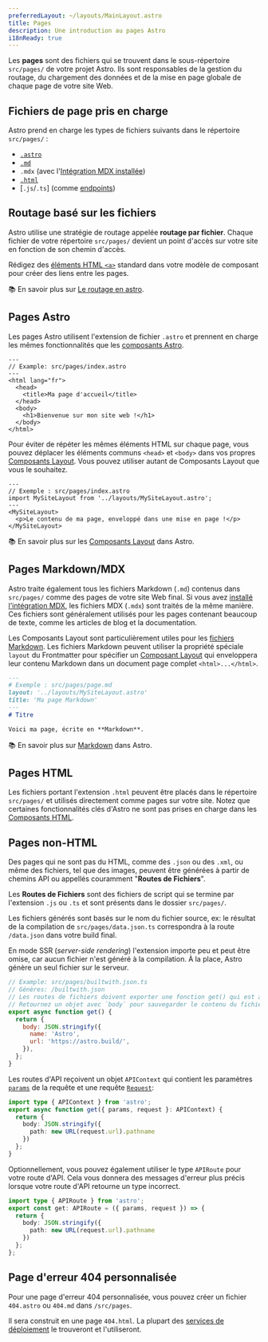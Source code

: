 ```yaml
---
preferredLayout: ~/layouts/MainLayout.astro
title: Pages
description: Une introduction au pages Astro
i18nReady: true
---
```


Les **pages** sont des fichiers qui se trouvent dans le sous-répertoire `src/pages/` de votre projet Astro. Ils sont responsables de la gestion du routage, du chargement des données et de la mise en page globale de chaque page de votre site Web.

## Fichiers de page pris en charge 

Astro prend en charge les types de fichiers suivants dans le répertoire `src/pages/` :
- [`.astro`](#pages-astro)
- [`.md`](#pages-markdownmdx)
- `.mdx` (avec l'[Intégration MDX installée](/fr/guides/integrations-guide/mdx/#installation))
- [`.html`](#pages-html)
- [`.js`/`.ts`] (comme [endpoints](/fr/core-concepts/endpoints/))

## Routage basé sur les fichiers

Astro utilise une stratégie de routage appelée **routage par fichier**. Chaque fichier de votre répertoire `src/pages/` devient un point d'accès sur votre site en fonction de son chemin d'accès.

Rédigez des [éléments HTML `<a>`](https://developer.mozilla.org/fr/docs/Web/HTML/Element/a) standard dans votre modèle de composant pour créer des liens entre les pages.

📚 En savoir plus sur [Le routage en astro](/fr/core-concepts/routing/).

## Pages Astro

Les pages Astro utilisent l'extension de fichier `.astro` et prennent en charge les mêmes fonctionnalités que les [composants Astro](/fr/core-concepts/astro-components/).

```astro
---
// Example: src/pages/index.astro
---
<html lang="fr">
  <head>
    <title>Ma page d'accueil</title>
  </head>
  <body>
    <h1>Bienvenue sur mon site web !</h1>
  </body>
</html>
```

Pour éviter de répéter les mêmes éléments HTML sur chaque page, vous pouvez déplacer les éléments communs `<head>` et `<body>` dans vos propres [Composants Layout](/fr/core-concepts/layouts/). Vous pouvez utiliser autant de Composants Layout que vous le souhaitez.

```astro {3} /</?MySiteLayout>/
---
// Exemple : src/pages/index.astro
import MySiteLayout from '../layouts/MySiteLayout.astro';
---
<MySiteLayout>
  <p>Le contenu de ma page, enveloppé dans une mise en page !</p>
</MySiteLayout>
```

📚 En savoir plus sur les [Composants Layout](/fr/core-concepts/layouts/) dans Astro.

## Pages Markdown/MDX

Astro traite également tous les fichiers Markdown (`.md`) contenus dans `src/pages/` comme des pages de votre site Web final. Si vous avez [installé l'intégration MDX](/fr/guides/integrations-guide/mdx/#installation), les fichiers MDX (`.mdx`) sont traités de la même manière. Ces fichiers sont généralement utilisés pour les pages contenant beaucoup de texte, comme les articles de blog et la documentation.

Les Composants Layout sont particulièrement utiles pour les [fichiers Markdown](#pages-markdownmdx). Les fichiers Markdown peuvent utiliser la propriété spéciale `layout` du Frontmatter pour spécifier un [Composant Layout](/fr/core-concepts/layouts/) qui enveloppera leur contenu Markdown dans un document page complet `<html>...</html>`.


```md {3}
---
# Exemple : src/pages/page.md
layout: '../layouts/MySiteLayout.astro'
title: 'Ma page Markdown'
---
# Titre

Voici ma page, écrite en **Markdown**.

```

📚 En savoir plus sur [Markdown](/fr/guides/markdown-content/) dans Astro.

## Pages HTML

Les fichiers portant l'extension `.html` peuvent être placés dans le répertoire `src/pages/` et utilisés directement comme pages sur votre site. Notez que certaines fonctionnalités clés d'Astro ne sont pas prises en charge dans les [Composants HTML](/fr/core-concepts/astro-components/).

## Pages non-HTML

Des pages qui ne sont pas du HTML, comme des `.json` ou des `.xml`, ou même des fichiers, tel que des images, peuvent être générées à partir de chemins API ou appellés couramment "**Routes de Fichiers**".

Les **Routes de Fichiers** sont des fichiers de script qui se termine par l'extension `.js` ou `.ts` et sont présents dans le dossier `src/pages/`.

Les fichiers générés sont basés sur le nom du fichier source, ex: le résultat de la compilation de `src/pages/data.json.ts` correspondra à la route `/data.json` dans votre build final.

En mode SSR (_server-side rendering_) l'extension importe peu et peut être omise, car aucun fichier n'est généré à la compilation. À la place, Astro génère un seul fichier sur le serveur.

```js
// Example: src/pages/builtwith.json.ts
// Génères: /builtwith.json
// Les routes de fichiers doivent exporter une fonction get() qui est appelée et génère le fichier.
// Retournez un objet avec `body` pour sauvegarder le contenu du fichier dans votre build final.
export async function get() {
  return {
    body: JSON.stringify({
      name: 'Astro',
      url: 'https://astro.build/',
    }),
  };
}
```

Les routes d'API reçoivent un objet `APIContext` qui contient les paramètres [`params`](/fr/reference/api-reference/#params) de la requête et une requête [`Request`](https://developer.mozilla.org/fr/docs/Web/API/Request):

```ts
import type { APIContext } from 'astro';
export async function get({ params, request }: APIContext) {
  return {
    body: JSON.stringify({
      path: new URL(request.url).pathname
    })
  };
}
```

Optionnellement, vous pouvez également utiliser le type `APIRoute` pour votre route d'API. Cela vous donnera des messages d'erreur plus précis lorsque votre route d'API retourne un type incorrect.

```ts
import type { APIRoute } from 'astro';
export const get: APIRoute = ({ params, request }) => {
  return {
    body: JSON.stringify({
      path: new URL(request.url).pathname
    })
  };
};
```

## Page d'erreur 404 personnalisée

Pour une page d'erreur 404 personnalisée, vous pouvez créer un fichier `404.astro` ou `404.md` dans `/src/pages`.

Il sera construit en une page `404.html`. La plupart des [services de déploiement](/fr/guides/deploy/) le trouveront et l'utiliseront.
